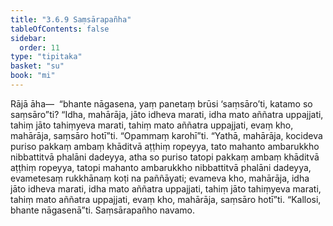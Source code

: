 ```yaml
---
title: "3.6.9 Saṃsārapañha"
tableOfContents: false
sidebar:
  order: 11
type: "tipitaka"
basket: "su"
book: "mi"
---
```



<DynamicBreadcrumb />

<Division number="91" book="mi">

<Paragraph number="424" book="mi">
Rājā āha—  “bhante nāgasena, yaṃ panetaṃ brūsi ‘saṃsāro’ti, katamo so saṃsāro”ti? “Idha, mahārāja, jāto idheva marati, idha mato aññatra uppajjati, tahiṃ jāto tahiṃyeva marati, tahiṃ mato aññatra uppajjati, evaṃ kho, mahārāja, saṃsāro hotī”ti. “Opammaṃ karohī”ti. “Yathā, mahārāja, kocideva puriso pakkaṃ ambaṃ khāditvā aṭṭhiṃ ropeyya, tato mahanto ambarukkho nibbattitvā phalāni dadeyya, atha so puriso tatopi pakkaṃ ambaṃ khāditvā aṭṭhiṃ ropeyya, tatopi mahanto ambarukkho nibbattitvā phalāni dadeyya, evametesaṃ rukkhānaṃ koṭi na paññāyati; evameva kho, mahārāja, idha jāto idheva marati, idha mato aññatra uppajjati, tahiṃ jāto tahiṃyeva marati, tahiṃ mato aññatra uppajjati, evaṃ kho, mahārāja, saṃsāro hotī”ti.
</Paragraph>

<Paragraph number="425" book="mi">
“Kallosi, bhante nāgasenā”ti.

</Paragraph>
</Division>

<Paragraph number="426" type="center" book="mi">
Saṃsārapañho navamo.
</Paragraph>